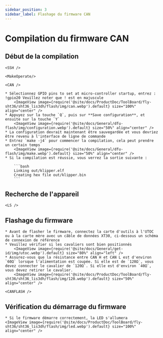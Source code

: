 ```yaml
---
sidebar_position: 3
sidebar_label: Flashage du firmware CAN
---
```




# Compilation du firmware CAN

## Début de la compilation

    <SSH />

    <MakeOperate/>

    <CAN />

    * Sélectionnez GPIO pins to set at micro-controller startup, entrez : !gpio20 Veuillez noter que ! est en majuscule
        <ImageView image={require('@site/docs/ProductDoc/ToolBoard/fly-sht36/sht36_lis3dh/flash/img/can.webp').default} size="100%" align="center" />
    * Appuyez sur la touche `Q`, puis sur **Save configuration**, et ensuite sur la touche `Y`
        <ImageView image={require('@site/docs/General/dfu-flash/img/configuration.webp').default} size="50%" align="center" />
    * La configuration devrait maintenant être sauvegardée et vous devriez être revenu à l'interface de ligne de commande
    * Entrez `make -j4` pour commencer la compilation, cela peut prendre un certain temps
        <ImageView image={require('@site/docs/General/dfu-flash/img/make.webp').default} size="50%" align="center" />
    * Si la compilation est réussie, vous verrez la sortie suivante :

        ```bash
        Linking out/klipper.elf
        Creating hex file out/klipper.bin
        ```

## Recherche de l'appareil

    <LS />


## Flashage du firmware

    * Avant de flasher le firmware, connectez la carte d'outils à l'UTOC ou à la carte mère avec un câble de données XT30, ci-dessous un schéma de connexion de référence
    * Veuillez vérifier si les cavaliers sont bien positionnés
        <ImageView image={require('@site/docs/General/get-id/img/utoc.webp').default} size="80%" align="left" />
    * Assurez-vous que la résistance entre CAN H et CAN L est d'environ `60Ω` lorsque l'alimentation est coupée. Si elle est de `120Ω`, vous devez connecter le cavalier de `120Ω`. Si elle est d'environ `40Ω`, vous devez retirer le cavalier.
        <ImageView image={require('@site/docs/ProductDoc/ToolBoard/fly-sht36/sht36_lis3dh/flash/img/120.webp').default} size="50%" align="center" />

    <CANFLASH />

## Vérification du démarrage du firmware

    * Si le firmware démarre correctement, la LED s'allumera
    <ImageView image={require('@site/docs/ProductDoc/ToolBoard/fly-sht36/sht36_lis3dh/flash/img/led.webp').default} size="100%" align="center" />